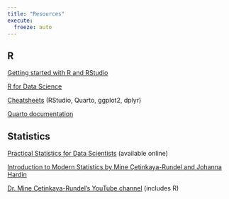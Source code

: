 ```yaml
---
title: "Resources"
execute:
  freeze: auto
---
```


## R

[Getting started with R and RStudio](http://rafalab.dfci.harvard.edu/dsbook/getting-started.html)

[R for Data Science](https://r4ds.hadley.nz/)

[Cheatsheets](https://posit.co/resources/cheatsheets/#import) (RStudio, Quarto, ggplot2, dplyr)

[Quarto documentation](https://quarto.org/)

## Statistics

[Practical Statistics for Data Scientists](https://learning.oreilly.com/library/view/practical-statistics-for/9781492072935/) (available online)

[Introduction to Modern Statistics by Mine Çetinkaya-Rundel and Johanna Hardin](https://openintro-ims.netlify.app/)

[Dr. Mine Çetinkaya-Rundel's YouTube channel](https://www.youtube.com/@bleue894/videos) (includes R)
